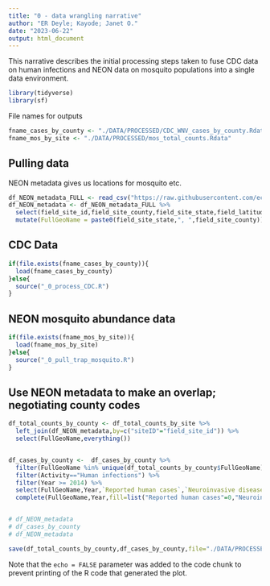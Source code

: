 ```yaml
---
title: "0 - data wrangling narrative"
author: "ER Deyle; Kayode; Janet O."
date: "2023-06-22"
output: html_document
---
```


This narrative describes the initial processing steps taken to fuse CDC data on human infections and NEON data on mosquito populations into a single data environment.

```r
library(tidyverse)
library(sf)
```

File names for outputs

```r
fname_cases_by_county <- "./DATA/PROCESSED/CDC_WNV_cases_by_county.Rdata"
fname_mos_by_site <- "./DATA/PROCESSED/mos_total_counts.Rdata"
```

## Pulling data

NEON metadata gives us locations for mosquito etc.

```r
df_NEON_metadata_FULL <- read_csv("https://raw.githubusercontent.com/eco4cast/neon4cast-targets/main/NEON_Field_Site_Metadata_20220412.csv")
df_NEON_metadata <- df_NEON_metadata_FULL %>%
  select(field_site_id,field_site_county,field_site_state,field_latitude,field_longitude) %>%
  mutate(FullGeoName = paste0(field_site_state,", ",field_site_county))
```

## CDC Data

```r
if(file.exists(fname_cases_by_county)){
  load(fname_cases_by_county)
}else{
  source("_0_process_CDC.R")
}
```

## NEON mosquito abundance data

```r
if(file.exists(fname_mos_by_site)){
  load(fname_mos_by_site)
}else{
  source("_0_pull_trap_mosquito.R")
}
```


## Use NEON metadata to make an overlap; negotiating county codes

```r
df_total_counts_by_county <- df_total_counts_by_site %>%
  left_join(df_NEON_metadata,by=c("siteID"="field_site_id")) %>%
  select(FullGeoName,everything())


df_cases_by_county <-  df_cases_by_county %>%
  filter(FullGeoName %in% unique(df_total_counts_by_county$FullGeoName)) %>%
  filter(Activity=="Human infections") %>%
  filter(Year >= 2014) %>%
  select(FullGeoName,Year,`Reported human cases`,`Neuroinvasive disease cases`) %>%
  complete(FullGeoName,Year,fill=list("Reported human cases"=0,"Neuroinvasive disease cases"=0))


# df_NEON_metadata
# df_cases_by_county
# df_NEON_metadata 

save(df_total_counts_by_county,df_cases_by_county,file="./DATA/PROCESSED/_0_merged_CDC_NEON.Rdata")
```

Note that the `echo = FALSE` parameter was added to the code chunk to prevent printing of the R code that generated the plot.
